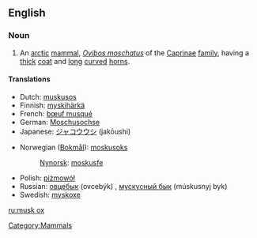 ==English==

===Noun===
{{wikipedia}}
{{en-noun|musk oxen}}

# An [[arctic]] [[mammal]], ''[[Ovibos moschatus]]'' of the [[Caprinae]] [[family]], having a [[thick]] [[coat]] and [[long]] [[curve]]d [[horn]]s.

====Translations====
{{trans-top|an arctic mammal}}
*Dutch: [[muskusos]] {{m}}
*Finnish: [[myskihärkä]]
*French: [[bœuf musqué]] {{m}}
*German: [[Moschusochse]] {{m}}
*Japanese: [[ジャコウウシ]] (jakōushi)
{{trans-mid}}
*Norwegian ([[Bokmål]]): [[moskusoks]]
*:[[Nynorsk]]: [[moskusfe]]
*Polish: [[piżmowół]] {{m}}
*Russian: [[овцебык]] (ovcebýk) {{m}}, [[мускусный бык]] (múskusnyj byk) {{m}}
*Swedish: [[myskoxe]]
{{trans-bottom}}

[[Category:Mammals]]

[[ru:musk ox]]